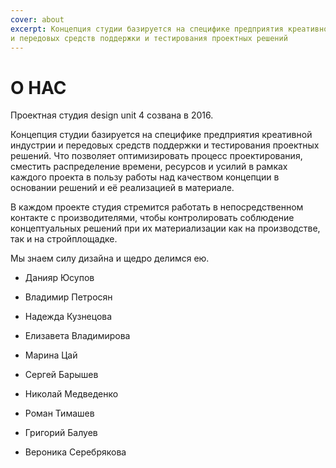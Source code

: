 ```yaml
---
cover: about
excerpt: Концепция студии базируется на специфике предприятия креативной индустрии
и передовых средств поддержки и тестирования проектных решений
---
```


# О НАС

Проектная студия design unit 4 созвана в 2016.

Концепция студии базируется на специфике предприятия креативной индустрии
и передовых средств поддержки и тестирования проектных решений. Что позволяет
оптимизировать процесс проектирования, сместить распределение времени, ресурсов
и усилий в рамках каждого проекта в пользу работы над качеством концепции в основании
решений и её реализацией в материале.

В каждом проекте студия стремится работать в
непосредственном контакте с производителями, чтобы контролировать соблюдение концептуальных
решений при их материализации как на производстве, так и на стройплощадке.

Мы знаем силу дизайна и щедро делимся ею.

- Данияр Юсупов
- Владимир Петросян
- Надежда Кузнецова
- Елизавета Владимирова


- Марина Цай
- Сергей Барышев
- Николай Медведенко
- Роман Тимашев
- Григорий Балуев
- Вероника Серебрякова

